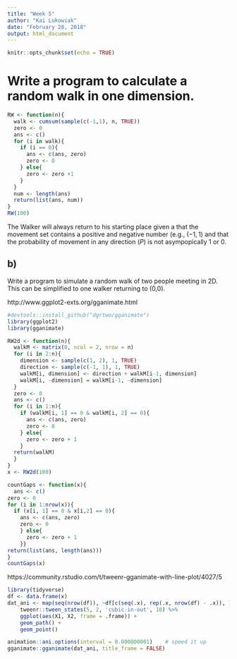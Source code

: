 ```yaml
---
title: "Week 5"
author: "Kai Lukowiak"
date: "February 28, 2018"
output: html_document
---
```


```r
knitr::opts_chunk$set(echo = TRUE)
```


# Write a program to calculate a random walk in one dimension. 

```r
RW <- function(n){
  walk <- cumsum(sample(c(-1,1), n, TRUE))
  zero <- 0
  ans <- c()
  for (i in walk){
    if (i == 0){
      ans <- c(ans, zero) 
      zero <- 0
    } else{
      zero <- zero +1
    }
  }
  num <- length(ans)
  return(list(ans, num))
}
RW(100)
```

The Walker will always return to his starting place given a that the movement set contains a positive and negative number (e.g., $(-1,1)$ and that the probability of movement in any direction $(P)$ is not asympopically 1 or 0.

## b)
Write a program to simulate a random walk of two people meeting in 2D. This can be simplified to one walker returning to (0,0).



http://www.ggplot2-exts.org/gganimate.html

```r
#devtools::install_github("dgrtwo/gganimate")
library(ggplot2)
library(gganimate)
```



```r
RW2d <- function(n){
  walkM <- matrix(0, ncol = 2, nrow = n)
  for (i in 2:n){
    dimension <- sample(c(1, 2), 1, TRUE)
    direction <- sample(c(-1, 1), 1, TRUE)
    walkM[i, dimension] <- direction + walkM[i-1, dimension]
    walkM[i, -dimension] = walkM[i-1, -dimension]
  }
  zero <- 0
  ans <- c()
  for (i in 1:n){
    if (walkM[i, 1] == 0 & walkM[i, 2] == 0){
      ans <- c(ans, zero) 
      zero <- 0
    } else{
      zero <- zero + 1
    }
  return(walkM)
  }
}
x <- RW2d(100)

countGaps <- function(x){
  ans <- c()
zero <- 0
for (i in 1:nrow(x)){
  if (x[i, 1] == 0 & x[i,2] == 0){
    ans <- c(ans, zero) 
    zero <- 0
    } else{
      zero <- zero + 1
    }}
return(list(ans, length(ans)))
}
countGaps(x)
```


https://community.rstudio.com/t/tweenr-gganimate-with-line-plot/4027/5


```r
library(tidyverse)
df <- data.frame(x)
dat_ani <- map(seq(nrow(df)), ~df[c(seq(.x), rep(.x, nrow(df) - .x)), ]) %>% 
    tweenr::tween_states(5, 2, 'cubic-in-out', 10) %>% 
    ggplot(aes(X1, X2, frame = .frame)) + 
    geom_path() + 
    geom_point()

animation::ani.options(interval = 0.000000001)    # speed it up
gganimate::gganimate(dat_ani, title_frame = FALSE)
```

